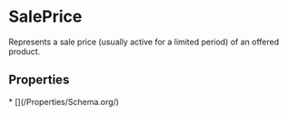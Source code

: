   
# SalePrice

Represents a sale price (usually active for a limited period) of an offered product.

## Properties

<Grid>
* [](/Properties/Schema.org/)
</Grid>

